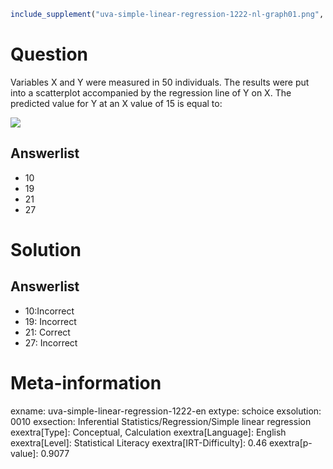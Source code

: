 ```r
include_supplement("uva-simple-linear-regression-1222-nl-graph01.png", recursive = TRUE)
```

Question
========

Variables X and Y were measured in 50 individuals. The results were put into a scatterplot accompanied by the regression line of Y on X.\ The predicted value for Y at an X value of 15 is equal to:

![](uva-simple-linear-regression-1222-nl-graph01.png)

Answerlist
----------

* 10
* 19
* 21
* 27

Solution
========

Answerlist
----------

* 10:Incorrect
* 19: Incorrect
* 21: Correct
* 27: Incorrect

Meta-information
================
exname: uva-simple-linear-regression-1222-en
extype: schoice
exsolution: 0010
exsection: Inferential Statistics/Regression/Simple linear regression
exextra[Type]: Conceptual, Calculation
exextra[Language]: English
exextra[Level]: Statistical Literacy
exextra[IRT-Difficulty]: 0.46
exextra[p-value]: 0.9077

